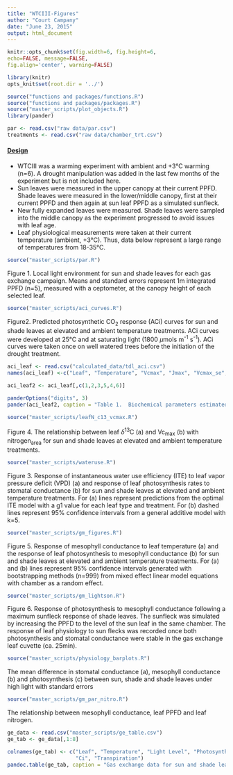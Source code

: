 ```yaml
---
title: "WTCIII-Figures"
author: "Court Campany"
date: "June 23, 2015"
output: html_document
---
```


```r
knitr::opts_chunk$set(fig.width=6, fig.height=6,
echo=FALSE, message=FALSE,
fig.align='center', warning=FALSE)
```

```r
library(knitr)
opts_knit$set(root.dir = '../')
```

```r
source("functions and packages/functions.R")
source("functions and packages/packages.R")
source("master_scripts/plot_objects.R")
library(pander)

par <- read.csv("raw data/par.csv")
treatments <- read.csv("raw data/chamber_trt.csv")
```

#### <u>Design</u>
* WTCIII was a warming experiment with ambient and +3°C warming (n=6).  A drought manipulation was added in the last few months of the experiment but is not included here.
* Sun leaves were measured in the upper canopy at their current PPFD.  Shade leaves were measured in the lower/middle canopy, first at their current PPFD and then again at sun leaf PPFD as a simulated sunfleck.
* New fully expanded leaves were measured. Shade leaves were sampled into the middle canopy as the experiment progressed to avoid issues with leaf age.
* Leaf physiological measurements were taken at their current temperature (ambient, +3°C). Thus, data below represent a large range of temperatures from 18-35°C.


```r
source("master_scripts/par.R")
```  
Figure 1. Local light environment for sun and shade leaves for each gas exchange campaign. Means and standard errors represent 1m integrated PPFD (n=5), measured with a ceptometer, at the canopy height of each selected leaf.


```r
source("master_scripts/aci_curves.R")
```  
Figure2. Predicted photosynthetic CO~2~ response (ACi) curves for sun and shade leaves at elevated and ambient temperature treatments. ACi curves were developed at 25°C and at saturating light (1800 $\mu$mols m^-1^ s^-1^). ACi curves were taken once on well watered trees before the initiation of the drought treatment.    
    

```r
aci_leaf <- read.csv("calculated_data/tdl_aci.csv")
names(aci_leaf) <-c("Leaf", "Temperature", "Vcmax", "Jmax", "Vcmax_se", "Jmax_se")

aci_leaf2 <- aci_leaf[,c(1,2,3,5,4,6)]

panderOptions("digits", 3)
pander(aci_leaf2, caption = "Table 1.  Biochemical parameters estimated from ACi curves above")
```    

```r
source("master_scripts/leafN_c13_vcmax.R")
```  
Figure 4. The relationship between leaf  $\delta$^13^C (a) and Vc~max~ (b) with nitrogen~area~ for sun and shade leaves at elevated and ambient temperature treatments.


```r
source("master_scripts/wateruse.R")
```  
Figure 3. Response of instantaneous water use efficiency (ITE) to leaf vapor pressure deficit (VPD) (a) and response of leaf photosynthesis rates to stomatal conductance (b) for sun and shade leaves at elevated and ambient temperature treatments. For (a)  lines represent predictions from the optimal ITE model with a g1 value for each leaf type and treatment. For (b) dashed lines represent 95% confidence intervals from a general additive model with k=5.


```r
source("master_scripts/gm_figures.R")
```  
Figure 5. Response of mesophyll conductance to leaf temperature (a) and the response of leaf photosynthesis to mesophyll conductance (b) for sun and shade leaves at elevated and ambient temperature treatments. For (a) and (b) lines represent 95% confidence intervals generated with bootstrapping methods (n=999) from mixed effect linear model equations with chamber as a random effect.


```r
source("master_scripts/gm_lightson.R")
```  
Figure 6. Response of photosynthesis to mesophyll conductance following a maximum sunfleck response of shade leaves. The sunfleck was simulated by increasing the PPFD to the level of the sun leaf in the same chamber. The response of leaf physiology to sun flecks was recorded once both photosynthesis and stomatal conductance were stable in the gas exchange leaf cuvette (ca. 25min).

```r
source("master_scripts/physiology_barplots.R")
```  
The mean difference in stomatal conductance (a), mesophyll conductance (b) and photosynthesis (c) between sun, shade and shade leaves under high light with standard errors

```r
source("master_scripts/gm_par_nitro.R")
``` 
The relationship between mesophyll conductance, leaf PPFD and leaf nitrogen.


```r
ge_data <- read.csv("master_scripts/ge_table.csv")
ge_tab <- ge_data[,1:8]

colnames(ge_tab) <- c("Leaf", "Temperature", "Light Level", "Photosynthesis", "g~s~","g~m~",
                      "Ci", "Transpiration")
pandoc.table(ge_tab, caption = "Gas exchange data for sun and shade leaves", split.cells = c(1,1,1,1,1,1,1,1))
```


